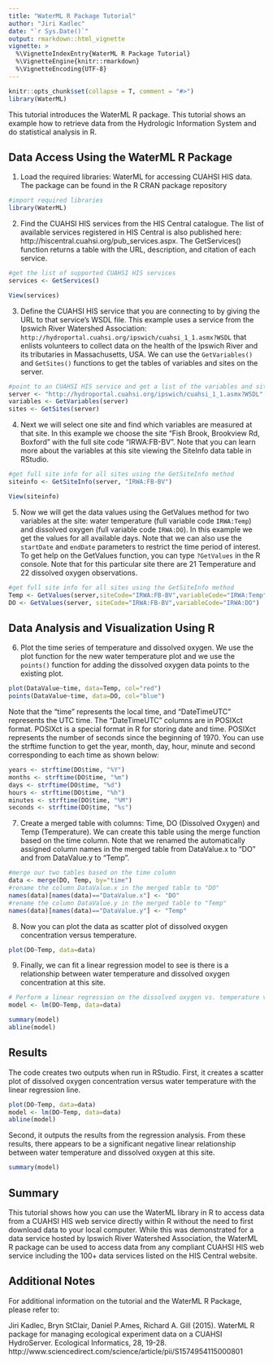 ```yaml
---
title: "WaterML R Package Tutorial"
author: "Jiri Kadlec"
date: "`r Sys.Date()`"
output: rmarkdown::html_vignette
vignette: >
  %\VignetteIndexEntry{WaterML R Package Tutorial}
  %\VignetteEngine{knitr::rmarkdown}
  %\VignetteEncoding{UTF-8}
---
```


```r
knitr::opts_chunk$set(collapse = T, comment = "#>")
library(WaterML)
```

This tutorial introduces the WaterML R package. This tutorial shows an example how to retrieve data from the Hydrologic Information System and do statistical analysis in R.

## Data Access Using the WaterML R Package

1. Load the required libraries: WaterML for accessing CUAHSI HIS data. The package can
be found in the R CRAN package repository

```r
#import required libraries
library(WaterML)
```

2. Find the CUAHSI HIS services from the HIS Central catalogue. The list of available
services registered in HIS Central is also published here:
http://hiscentral.cuahsi.org/pub_services.aspx. The GetServices() function returns a
table with the URL, description, and citation of each service.

```r
#get the list of supported CUAHSI HIS services
services <- GetServices()
```
```r
View(services)
```


3. Define the CUAHSI HIS service that you are connecting to by giving the URL to that
service’s WSDL file. This example uses a service from the Ipswich River Watershed
Association: `http://hydroportal.cuahsi.org/ipswich/cuahsi_1_1.asmx?WSDL` that enlists
volunteers to collect data on the health of the Ipswich River and its tributaries in
Massachusetts, USA. We can use the `GetVariables()` and `GetSites()` functions to get the
tables of variables and sites on the server.

```r
#point to an CUAHSI HIS service and get a list of the variables and sites
server <- "http://hydroportal.cuahsi.org/ipswich/cuahsi_1_1.asmx?WSDL"
variables <- GetVariables(server)
sites <- GetSites(server)
```

4. Next we will select one site and find which variables are measured at that site. In this example we choose the site "Fish Brook, Brookview Rd, Boxford" with the full site code "IRWA:FB-BV". Note that you can learn more about the variables at this site viewing the SiteInfo data table in RStudio.

```r
#get full site info for all sites using the GetSiteInfo method
siteinfo <- GetSiteInfo(server, "IRWA:FB-BV")
```
```r
View(siteinfo)
```

5. Now we will get the data values using the GetValues method for two variables at the
site: water temperature (full variable code `IRWA:Temp`) and dissolved oxygen (full
variable code `IRWA:DO`). In this example we get the values for all available days. Note
that we can also use the `startDate` and `endDate` parameters to restrict the time period of interest. To get help on the GetValues function, you can type `?GetValues` in the R console. Note that for this particular site there are 21 Temperature and 22 dissolved oxygen observations.

```r
#get full site info for all sites using the GetSiteInfo method
Temp <- GetValues(server,siteCode="IRWA:FB-BV",variableCode="IRWA:Temp")
DO <- GetValues(server, siteCode="IRWA:FB-BV",variableCode="IRWA:DO")
```

## Data Analysis and Visualization Using R

6. Plot the time series of temperature and dissolved oxygen. We use the plot function for
the new water temperature plot and we use the `points()` function for adding the dissolved oxygen data points to the existing plot.

```r
plot(DataValue~time, data=Temp, col="red")
points(DataValue~time, data=DO, col="blue")
```

Note that the "time" represents the local time, and "DateTimeUTC" represents the UTC time. The "DateTimeUTC" columns are in POSIXct format. POSIXct is a 
special format in R for storing date and time. POSIXct represents the number of seconds since the beginning of 1970. You can use the strftime function to get the year,
month, day, hour, minute and second corresponding to each time as shown below:

```r
years <- strftime(DO$time, "%Y")
months <- strftime(DO$time, "%m")
days <- strftime(DO$time, "%d")
hours <- strftime(DO$time, "%h")
minutes <- strftime(DO$time, "%M")
seconds <- strftime(DO$time, "%s")
```

7. Create a merged table with columns: Time, DO (Dissolved Oxygen) and Temp (Temperature). We can create this table using the merge function based on the time column. Note that we renamed the automatically assigned column names in the merged table from DataValue.x to "DO" and from DataValue.y to "Temp".

```r
#merge our two tables based on the time column
data <- merge(DO, Temp, by="time")
#rename the column DataValue.x in the merged table to "DO"
names(data)[names(data)=="DataValue.x"] <- "DO"
#rename the column DataValue.y in the merged table to "Temp"
names(data)[names(data)=="DataValue.y"] <- "Temp"
```

8. Now you can plot the data as scatter plot of dissolved oxygen concentration versus
temperature.

```r
plot(DO~Temp, data=data)
```

9. Finally, we can fit a linear regression model to see is there is a relationship between water temperature and dissolved oxygen concentration at this site.

```r
# Perform a linear regression on the dissolved oxygen vs. temperature values
model <- lm(DO~Temp, data=data)
```
```r
summary(model)
abline(model)
```

## Results

The code creates two outputs when run in RStudio. First, it creates a scatter plot of dissolved oxygen concentration versus water temperature with the linear regression line.

```r
plot(DO~Temp, data=data)
model <- lm(DO~Temp, data=data)
abline(model)
```

Second, it outputs the results from the regression analysis. From these results, there appears to be a significant negative linear relationship between water temperature and dissolved oxygen at this site.

```r
summary(model)
```

## Summary

This tutorial shows how you can use the WaterML library in R to access data from a CUAHSI HIS web service directly within R without the need to first download data to your local computer. While this was demonstrated for a data service hosted by Ipswich River Watershed Association, the WaterML R package can be used to access data from any compliant CUAHSI HIS web service including the 100+ data services listed on the HIS Central website.

## Additional Notes

For additional information on the tutorial and the WaterML R Package, please refer to:

Jiri Kadlec, Bryn StClair, Daniel P.Ames, Richard A. Gill (2015). WaterML R
  package for managing ecological experiment data on a CUAHSI HydroServer.
  Ecological Informatics, 28, 19-28.
  http://www.sciencedirect.com/science/article/pii/S1574954115000801
